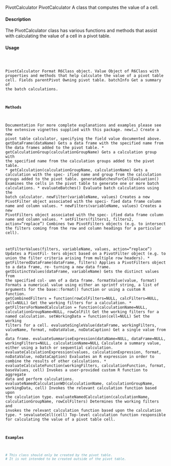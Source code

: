 PivotCalculator
PivotCalculator
A class that computes the value of a cell.

#### Description

The PivotCalculator class has various functions and methods that assist with calculating the value
of a cell in a pivot table.

#### Usage
<pre><code>

PivotCalculator
Format
R6Class object.
Value
Object of R6Class with properties and methods that help calculate the value of a pivot table cell.
Fields
parentPivot Owning pivot table.
batchInfo Get a summary of the batch calculations.

#### Methods
Documentation For more complete explanations and examples please see the extensive vignettes
supplied with this package.
new(...) Create a new pivot table calculator, specifying the field value documented above.
getDataFrame(dataName) Gets a data frame with the specified name from the data frames added
to the pivot table.
* getCalculationGroup(calculationGroupName) Gets a calculation group with the specified name
from the calculation groups added to the pivot table.
* getCalculation(calculationGroupName, calculationName) Gets a calculation with the spec-
ified name and group from the calculation groups added to the pivot table.
generateBatchesForCellEvaluation() Examines the cells in the pivot table to generate one or
more batch calculations.
* evaluateBatches() Evaluate batch calculations using the batch calculator.
newFilter(variableName, values) Creates a new PivotFilter object associated with the speci-
fied data frame column name and column values.
* newFilters(variableName, values) Creates a new PivotFilters object associated with the spec-
ified data frame column name and column values.
* setFilters(filters1, filters2, action="replace") Combines two PivotFilters objects (e.g.
to intersect the filters coming from the row and column headings for a particular cell).

setFilterValues(filters, variableName, values, action="replace") Updates a PivotFil-
ters object based on a PivotFilter object (e.g. to union the filter criteria arising from multiple
row headers).
* getFilteredDataFrame(dataFrame, filters) Applies a PivotFilters object to a data frame, re-
turning a new data frame.
getDistinctValues(dataFrame, variableName) Gets the distinct values from the specified col-
umn of a data frame.
formatValue(value, format) Formats a numerical value using either an sprintf string, a list of
arguments for the base::format() function or using a custom R function.
getCombinedFilters = function(rowColFilters=NULL, calcFilters=NULL, cell=NULL) Get
the working filters for a calculation.
* getFiltersForNamedCalculation = function(calculationName=NULL, calculationGroupName=NULL, rowColFilt
Get the working filters for a named calculation.
setWorkingData = function(cell=NULL) Set the working filters for a cell.
evaluateSingleValue(dataFrame, workingFilters, valueName, format, noDataValue, noDataCaption)
Get a single value from a data frame.
evaluateSummariseExpression(dataName=NULL, dataFrame=NULL, workingFilters=NULL, calculationName=NULL
Calculate a summary value, either using a batch or sequential calculation.
evaluateCalculationExpression(values, calculationExpression, format, noDataValue, noDataCaption)
Evaluates an R expression in order to combine the results of other calculations.
* evaluateCalculateFunction(workingFilters, calculationFunction, format, baseValues, cell)
Invokes a user-provided custom R function to aggregate data and perform calculations.
evaluateNamedCalculationWD(calculationName, calculationGroupName, workingData, cell)
Invokes the relevant calculation function based upon the calculation type.
evaluateNamedCalculation(calculationName, calculationGroupName, rowColFilters) Determines
the working filters and invokes the relevant calculation function based upon the calculation
type.
* sevaluateCell(cell) Top-level calculation function responsible for calculating the value of a
pivot table cell.

#### Examples
```r

# This class should only be created by the pivot table.
# It is not intended to be created outside of the pivot table.
```
